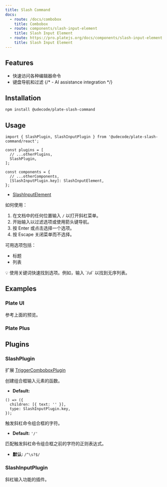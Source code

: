 ```yaml
---
title: Slash Command
docs:
  - route: /docs/combobox
    title: Combobox
  - route: components/slash-input-element
    title: Slash Input Element
  - route: https://pro.platejs.org/docs/components/slash-input-element
    title: Slash Input Element
---
```


<ComponentPreview name="slash-command-demo" />

<PackageInfo>

## Features

- 快速访问各种编辑器命令
- 键盘导航和过滤
  {/* - AI assistance integration */}

</PackageInfo>

## Installation

```bash
npm install @udecode/plate-slash-command
```

## Usage

```tsx
import { SlashPlugin, SlashInputPlugin } from '@udecode/plate-slash-command/react';
```

```tsx
const plugins = [
  // ...otherPlugins,
  SlashPlugin,
];
```

```tsx
const components = {
  // ...otherComponents,
  [SlashInputPlugin.key]: SlashInputElement,
};
```

- [SlashInputElement](/components/slash-input-element)

如何使用：

1. 在文档中的任何位置输入 `/` 以打开斜杠菜单。
2. 开始输入以过滤选项或使用箭头键导航。
3. 按 Enter 或点击选择一个选项。
4. 按 Escape 关闭菜单而不选择。

可用选项包括：

- 标题
- 列表

<Callout>
  💡 使用关键词快速找到选项。例如，输入 `/ul` 以找到无序列表。
</Callout>

## Examples

### Plate UI

参考上面的预览。

### Plate Plus

<ComponentPreviewPro name="slash-menu-pro" />

## Plugins

### SlashPlugin

扩展 [TriggerComboboxPlugin](/docs/combobox#options)

<APIOptions>
<APIItem name="createComboboxInput" type="() => TSlashInputElement" optional>
  创建组合框输入元素的函数。

- **Default:**

```tsx
() => ({
  children: [{ text: '' }],
  type: SlashInputPlugin.key,
});
```

</APIItem>

<APIItem name="trigger" type="string" optional>
  触发斜杠命令组合框的字符。

- **Default:** `'/'`
</APIItem>

<APIItem name="triggerPreviousCharPattern" type="RegExp" optional>
  匹配触发斜杠命令组合框之前的字符的正则表达式。

- **默认:** `/^\s?$/`
</APIItem>
</APIOptions>

### SlashInputPlugin

斜杠输入功能的插件。
